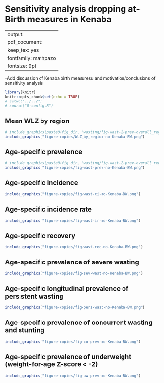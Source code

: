 # Sensitivity analysis dropping at-Birth measures in Kenaba {#no-kenaba}

---
output:
  pdf_document:
    keep_tex: yes
fontfamily: mathpazo
fontsize: 9pt
---

\raggedright

-Add discussion of Kenaba birth measuresu and motivation/conclusions of sensitivity analysis

```r
library(knitr)
knitr::opts_chunk$set(echo = TRUE)
# setwd("../../")
# source("0-config.R")
```

## Mean WLZ by region

```r
# include_graphics(paste0(fig_dir, "wasting/fig-wast-2-prev-overall_region--allage-primary-no-Kenaba-BW.png"))
include_graphics("figure-copies/WLZ_by_region-no-Kenaba-BW.png")
```

## Age-specific prevalence

```r
# include_graphics(paste0(fig_dir, "wasting/fig-wast-2-prev-overall_region--allage-primary-no-Kenaba-BW.png"))
include_graphics("figure-copies/fig-wast-prev-no-Kenaba-BW.png")
```



## Age-specific incidence

```r
include_graphics("figure-copies/fig-wast-ci-no-Kenaba-BW.png")

```

## Age-specific incidence rate

```r
include_graphics("figure-copies/fig-wast-ir-no-Kenaba-BW.png")

```

## Age-specific recovery

```r
include_graphics("figure-copies/fig-wast-rec-no-Kenaba-BW.png")

```

## Age-specific prevalence of severe wasting

```r
include_graphics("figure-copies/fig-sev-wast-no-Kenaba-BW.png")

```

## Age-specific longitudinal prevalence of persistent wasting

```r
include_graphics("figure-copies/fig-pers-wast-no-Kenaba-BW.png")

```

## Age-specific prevalence of concurrent wasting and stunting

```r
include_graphics("figure-copies/fig-co-prev-no-Kenaba-BW.png")

```

## Age-specific prevalence of underweight (weight-for-age Z-score < -2)

```r
include_graphics("figure-copies/fig-uw-prev-no-Kenaba-BW.png")

```


